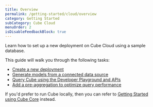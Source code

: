 ```yaml
---
title: Overview
permalink: /getting-started/cloud/overview
category: Getting Started
subCategory: Cube Cloud
menuOrder: 2
isDisableFeedbackBlock: true
---
```


Learn how to set up a new deployment on Cube Cloud using a sample database.

This guide will walk you through the following tasks:

- [Create a new deployment](/getting-started/cloud/create-a-deployment)
- [Generate models from a connected data source](/getting-started/cloud/generate-models)
- [Query Cube using the Developer Playground and APIs](/getting-started/cloud/query-cube)
- [Add a pre-aggregation to optimize query performance](/getting-started/cloud/add-a-pre-aggregation)

If you'd prefer to run Cube locally, then you can refer to [Getting Started
using Cube Core][ref-getting-started-core-overview] instead.

[ref-getting-started-core-overview]: /getting-started/core/overview
